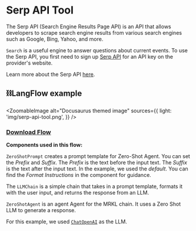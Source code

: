 # Serp API Tool

The Serp API (Search Engine Results Page API) is an API that allows developers to scrape search engine results from various search engines such as Google, Bing, Yahoo, and more.

`Search` is a useful engine to answer questions about current events. To use the Serp API, you first need to sign up [Serp API](https://serpapi.com/) for an API key on the provider's website.

Learn more about the Serp API [here](https://python.langchain.com/en/latest/modules/agents/tools/examples/google_serper.html).

## ⛓️LangFlow example


<ZoomableImage
  alt="Docusaurus themed image"
  sources={{
    light: 'img/serp-api-tool.png',
  }}
/>

 ### <a target="\_blank" href="json_files/SerpAPI_Tool.json" download>Download Flow</a>

**Components used in this flow:**

`ZeroShotPrompt` creates a prompt template for Zero-Shot Agent. You can set the _Prefix_ and _Suffix_. The _Prefix_ is the text before the input text. The _Suffix_ is the text after the input text. In the example, we used the _default_. You can find the _Format Instructions_ in the component for guidance.

The `LLMChain` is a simple chain that takes in a prompt template, formats it with the user input, and returns the response from an LLM.

`ZeroShotAgent` is an agent Agent for the MRKL chain. It uses a Zero Shot LLM to generate a response.

For this example, we used [`ChatOpenAI`](https://platform.openai.com/) as the LLM.